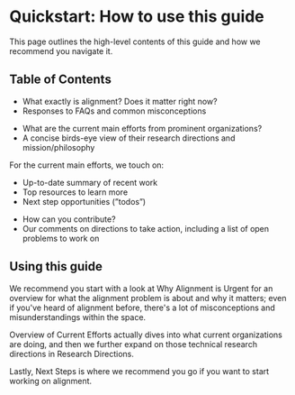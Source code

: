 
# Quickstart: How to use this guide

<Promise>This page outlines the high-level contents of this guide and how we recommend you navigate it.</Promise>

## Table of Contents

<div className='grid lg:grid-cols-2 gap-x-5 gap-y-5'>
    <SectionCard number='01' title='Why alignment urgently matters' href='/why-alignment'>
        <ul className='compact-quickstart-list'>
            <li>What exactly is alignment? Does it matter right now?</li>
            <li>Responses to FAQs and common misconceptions</li>
        </ul>
    </SectionCard>
    <SectionCard number='02' title='Overview of current efforts' href='/overview-current-efforts'>
        <ul className='compact-quickstart-list'>
            <li>What are the current main efforts from prominent organizations?</li>
            <li>A concise birds-eye view of their research directions and mission/philosophy</li>
        </ul>
    </SectionCard>
    <SectionCard number='03' title='Research Directions' href='/research-directions'>
        <div>For the current main efforts, we touch on:</div>
        <ul className='compact-quickstart-list'>
            <li>Up-to-date summary of recent work</li>
            <li>Top resources to learn more</li>
            <li>Next step opportunities (”todos”)</li>
        </ul>
    </SectionCard>
    <SectionCard number='04' title='Next steps' href='/next-steps'>
        <ul className='compact-quickstart-list'>
            <li>How can you contribute?</li>
            <li>Our comments on directions to take action, including a list of open problems to work on</li>
        </ul>
    </SectionCard>
</div>

## Using this guide

We recommend you start with a look at <LinkBadge href='/why-alignment'>Why Alignment is Urgent</LinkBadge> for an overview for what the alignment problem is about and why it matters; even if you've heard of alignment before, there's a lot of misconceptions and misunderstandings within the space.

<LinkBadge href='/overview-current-efforts'>Overview of Current Efforts</LinkBadge> actually dives into what current organizations are doing, and then we further expand on those technical research directions in <LinkBadge href='/research-directions'>Research Directions</LinkBadge>.

Lastly, <LinkBadge href='/next-steps'>Next Steps</LinkBadge> is where we recommend you go if you want to start working on alignment.
